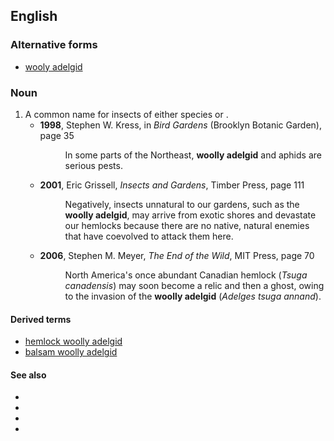 ==English==
{{rfi}}
{{wikispecies|Adelges}}
===Alternative forms===
*[[wooly adelgid]]

===Noun===
{{en-noun|head=[[woolly]] [[adelgid]]}}

# A common name for insects of either species {{taxlink|Adelges piceae|species}} or {{taxlink|Adelges tsugae|species}}.
#*'''1998''', Stephen W. Kress, in ''Bird Gardens'' (Brooklyn Botanic Garden), page 35
#*:In some parts of the Northeast, '''woolly adelgid'''<!--sic--> and aphids are serious pests.
#*'''2001''', Eric Grissell, ''Insects and Gardens'', Timber Press, page 111
#*:Negatively, insects unnatural to our gardens, such as the '''woolly adelgid''', may arrive from exotic shores and devastate our hemlocks because there are no native, natural enemies that have coevolved to attack them here.
#*'''2006''', Stephen M. Meyer, ''The End of the Wild'', MIT Press, page 70
#*:North America's once abundant Canadian hemlock (''Tsuga canadensis'') may soon become a relic and then a ghost, owing to the invasion of the '''woolly adelgid''' (''Adelges tsuga<!--sic--> annand'').

====Derived terms====
*[[hemlock woolly adelgid]]
*[[balsam woolly adelgid]]

====See also====
*{{pedialite|Adelges piceae}}
*{{specieslite|Adelges piceae}}
*{{pedialite|Adelges tsugae}}
*{{specieslite|Adelges tsugae}}